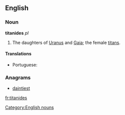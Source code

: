 ==English==

===Noun===
'''titanides'''  ''pl''

# {{Greek god}} The daughters of [[Uranus]] and [[Gaia]]; the female [[titan]]s.

====Translations====
{{trans-top|daughters of Uranus and Gaia}}
* Portuguese: {{t-|pt|titânides|f-p}}
{{trans-mid}}
{{trans-bottom}}

===Anagrams===
* [[daintiest#English|daintiest]]

[[Category:English nouns]]

[[fr:titanides]]